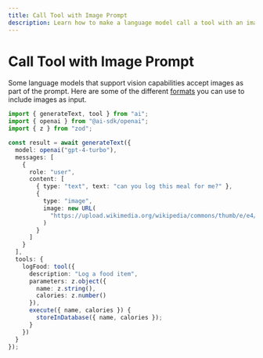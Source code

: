 ```yaml
---
title: Call Tool with Image Prompt
description: Learn how to make a language model call a tool with an image prompt in a Node.js application.
---
```


# Call Tool with Image Prompt

Some language models that support vision capabilities accept images as part of the prompt. Here are some of the different [formats](/docs/reference/ai-sdk-core/generate-text#content-image) you can use to include images as input.

```ts
import { generateText, tool } from "ai";
import { openai } from "@ai-sdk/openai";
import { z } from "zod";

const result = await generateText({
  model: openai("gpt-4-turbo"),
  messages: [
    {
      role: "user",
      content: [
        { type: "text", text: "can you log this meal for me?" },
        {
          type: "image",
          image: new URL(
            "https://upload.wikimedia.org/wikipedia/commons/thumb/e/e4/Cheeseburger_%2817237580619%29.jpg/640px-Cheeseburger_%2817237580619%29.jpg"
          )
        }
      ]
    }
  ],
  tools: {
    logFood: tool({
      description: "Log a food item",
      parameters: z.object({
        name: z.string(),
        calories: z.number()
      }),
      execute({ name, calories }) {
        storeInDatabase({ name, calories });
      }
    })
  }
});
```

